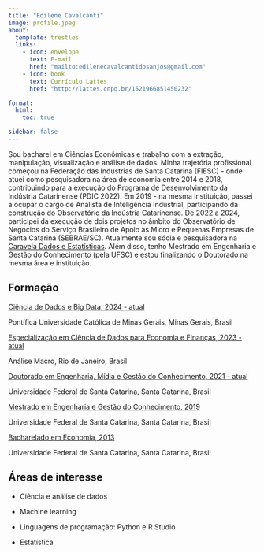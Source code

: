---
title: "Edilene Cavalcanti"
image: profile.jpeg
about:
  template: trestles
  links:
    - icon: envelope
      text: E-mail
      href: "mailto:edilenecavalcantidosanjos@gmail.com"
    - icon: book
      text: Currículo Lattes
      href: "http://lattes.cnpq.br/1521966851450232"

format:
  html:
    toc: true

sidebar: false
---

Sou bacharel em Ciências Econômicas e trabalho com a extração, manipulação, visualização e análise de dados. Minha trajetória profissional começou na Federação das Indústrias de Santa Catarina (FIESC) - onde atuei como pesquisadora na área de economia entre 2014 e 2018, contribuindo para a execução do Programa de Desenvolvimento da Indústria Catarinense (PDIC 2022). Em 2019 - na mesma instituição, passei a ocupar o cargo de Analista de Inteligência Industrial, participando da construção do Observatório da Indústria Catarinense. De 2022 a 2024, participei da execução de dois projetos no âmbito do Observatório de Negócios do Serviço Brasileiro de Apoio às Micro e Pequenas Empresas de Santa Catarina (SEBRAE/SC). Atualmente sou sócia e pesquisadora na [Caravela Dados e Estatísticas](https://www.caravela.info/). Além disso, tenho Mestrado em Engenharia e Gestão do Conhecimento (pela UFSC) e estou finalizando o Doutorado na mesma área e instituição.

## Formação

[Ciência de Dados e Big Data, 2024 - atual]{.underline}

Pontífica Universidade Católica de Minas Gerais, Minas Gerais, Brasil

[Especialização em Ciência de Dados para Economia e Finanças, 2023 - atual]{.underline}

Análise Macro, Rio de Janeiro, Brasil

[Doutorado em Engenharia, Mídia e Gestão do Conhecimento, 2021 - atual]{.underline}

Universidade Federal de Santa Catarina, Santa Catarina, Brasil

[Mestrado em Engenharia e Gestão do Conhecimento, 2019]{.underline}

Universidade Federal de Santa Catarina, Santa Catarina, Brasil

[Bacharelado em Economia, 2013]{.underline}

Universidade Federal de Santa Catarina, Santa Catarina, Brasil

## Áreas de interesse

-   Ciência e análise de dados

-   Machine learning

-   Linguagens de programação: Python e R Studio

-   Estatística
